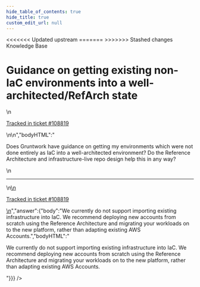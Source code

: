 ```yaml
---
hide_table_of_contents: true
hide_title: true
custom_edit_url: null
---
```



<head>
<<<<<<< Updated upstream
  <link rel="canonical" href="https://github.com/tnn-tnn-tnn-tnn-tnn-gruntwork-io/knowledge-base/discussions/483" />
=======
  <link rel="canonical" href="https://github.com/tnn-gruntwork-io/knowledge-base/discussions/483" />
>>>>>>> Stashed changes
</head>

<CenterLayout>
<span className="searchCategory">Knowledge Base</span>
<h1>Guidance on getting existing non-IaC environments into a well-architected/RefArch state</h1>
<GitHub discussion={{"id":"D_kwDOF8slf84AP5Fb","number":483,"author":{"login":"iangrunt"},"title":"Guidance on getting existing non-IaC environments into a well-architected/RefArch state","body":"\nDoes Gruntwork have guidance on getting my environments which were not done entirely as IaC into a well-architected environment? Do the Reference Architecture and infrastructure-live repo design help this in any way? \n\n---\n\n<ins datetime=\"2022-06-22T20:03:45Z\">\n  <p><a href=\"https://support.gruntwork.io/hc/requests/108819\">Tracked in ticket #108819</a></p>\n</ins>\n","bodyHTML":"<p dir=\"auto\">Does Gruntwork have guidance on getting my environments which were not done entirely as IaC into a well-architected environment? Do the Reference Architecture and infrastructure-live repo design help this in any way?</p>\n<hr>\n<ins datetime=\"2022-06-22T20:03:45Z\">\n  <p dir=\"auto\"><a href=\"https://support.gruntwork.io/hc/requests/108819\" rel=\"nofollow\">Tracked in ticket #108819</a></p>\n</ins>","answer":{"body":"We currently do not support importing existing infrastructure into IaC. We recommend deploying new accounts from scratch using the Reference Architecture and migrating your workloads on to the new platform, rather than adapting existing AWS Accounts.","bodyHTML":"<p dir=\"auto\">We currently do not support importing existing infrastructure into IaC. We recommend deploying new accounts from scratch using the Reference Architecture and migrating your workloads on to the new platform, rather than adapting existing AWS Accounts.</p>"}}} />

</CenterLayout>
  

<!-- ##DOCS-SOURCER-START
{
  "sourcePlugin": "github-discussions",
  "hash": "305e0f7d5dd46c75dc87ddab41212493"
}
##DOCS-SOURCER-END -->
